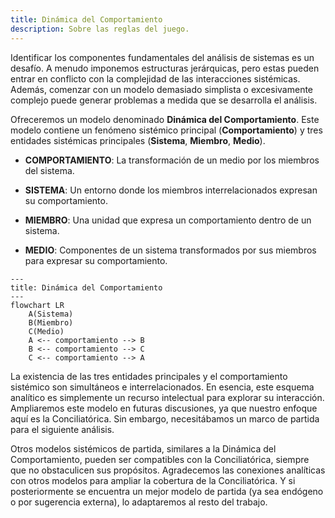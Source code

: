```yaml
---
title: Dinámica del Comportamiento
description: Sobre las reglas del juego.
---
```


Identificar los componentes fundamentales del análisis de sistemas es un desafío. A menudo imponemos estructuras jerárquicas, pero estas pueden entrar en conflicto con la complejidad de las interacciones sistémicas. Además, comenzar con un modelo demasiado simplista o excesivamente complejo puede generar problemas a medida que se desarrolla el análisis.

Ofreceremos un modelo denominado **Dinámica del Comportamiento**. Este modelo contiene un fenómeno sistémico principal (**Comportamiento**) y tres entidades sistémicas principales (**Sistema**, **Miembro**, **Medio**).

- **COMPORTAMIENTO**: La transformación de un medio por los miembros del sistema.

- **SISTEMA**: Un entorno donde los miembros interrelacionados expresan su comportamiento.

- **MIEMBRO**: Una unidad que expresa un comportamiento dentro de un sistema.

- **MEDIO**: Componentes de un sistema transformados por sus miembros para expresar su comportamiento.

```mermaid
---
title: Dinámica del Comportamiento
---
flowchart LR
    A(Sistema)
    B(Miembro)
    C(Medio)
    A <-- comportamiento --> B
    B <-- comportamiento --> C
    C <-- comportamiento --> A
```

La existencia de las tres entidades principales y el comportamiento sistémico son simultáneos e interrelacionados. En esencia, este esquema analítico es simplemente un recurso intelectual para explorar su interacción. Ampliaremos este modelo en futuras discusiones, ya que nuestro enfoque aquí es la Conciliatórica. Sin embargo, necesitábamos un marco de partida para el siguiente análisis.

Otros modelos sistémicos de partida, similares a la Dinámica del Comportamiento, pueden ser compatibles con la Conciliatórica, siempre que no obstaculicen sus propósitos. Agradecemos las conexiones analíticas con otros modelos para ampliar la cobertura de la Conciliatórica. Y si posteriormente se encuentra un mejor modelo de partida (ya sea endógeno o por sugerencia externa), lo adaptaremos al resto del trabajo.

